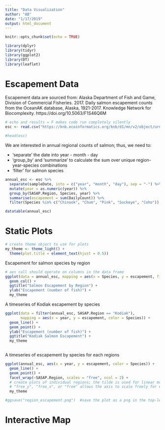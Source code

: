 ```yaml
---
title: "Data Visualization"
author: "AB"
date: "1/17/2019"
output: html_document
---
```


```r
knitr::opts_chunk$set(echo = TRUE)
```

```r
library(dplyr)
library(tidyr)
library(ggplot2)
library(DT)
library(leaflet)
```

# Escapement Data

Escapement data are sourced from: 
Alaska Department of Fish and Game, Division of Commercial Fisheries. 2017. Daily salmon escapement counts from the OceanAK database, Alaska, 1921-2017. Knowledge Network for Biocomplexity. https://doi.org/10.5063/F1S46Q6M  


```r
# echo and results = F makes code run completely silently
esc <- read.csv("https://knb.ecoinformatics.org/knb/d1/mn/v2/object/urn%3Auuid%3Af119a05b-bbe7-4aea-93c6-85434dcb1c5e", stringsAsFactors = FALSE)  

#head(esc)
```

We are interested in annual regional counts of salmon; thus, we need to:  

* 'separate' the date into year - month - day  
* 'group_by' and 'summarize' to calculate the sum over unique region-year-species combinations  
* 'filter' for salmon species  

```r
annual_esc <- esc %>% 
  separate(sampleDate, into = c("year", "month", "day"), sep = "-") %>% 
  mutate(year = as.numeric(year)) %>% 
  group_by(SASAP.Region, Species, year) %>% 
  summarise(escapement = sum(DailyCount)) %>% 
  filter(Species %in% c("Chinook", "Chum", "Pink", "Sockeye", "Coho"))
```

```r
datatable(annual_esc)
```

# Static Plots

```r
# create theme object to use for plots
my_theme <- theme_light() +
  theme(plot.title = element_text(hjust = 0.5))
```


Escapement for salmon species by region

```r
# aes call should operate on columns in the data frame
ggplot(data = annual_esc, mapping = aes(x = Species, y = escapement, fill = SASAP.Region)) +
  geom_col() + 
  ggtitle("Salmon Escapement by Region") + 
  ylab("Escapement (number of fish)") +
  my_theme
```

A timeseries of Kodiak escapement by species

```r
ggplot(data = filter(annual_esc, SASAP.Region == "Kodiak"), 
       mapping = aes(x = year, y = escapement, color = Species)) +
  geom_line() +
  geom_point() + 
  ylab("Escapement (number of fish)") + 
  ggtitle("Kodiak Salmon Escapement") +
  my_theme
  
```

A timeseries of escapement by species for each regions

```r
ggplot(annual_esc, aes(x = year, y = escapement, color = Species)) + 
  geom_line() +
  geom_point() +
  facet_wrap(~SASAP.Region, scales = "free", ncol = 2) +  
  # create plots of individual regions; the tilde is used for linear models, so region is the dependent var in this example 
  # "free_y", "free_x", or "free" allows the axis to scale freely for each subplot
  my_theme

#ggsave("region_escapement.png")  #save the plot as a png in the top-level dir; default saves last plot - save ggplot object to var and add "plot = gg_ob_name" to ggsacve 
```


# Interactive Map
